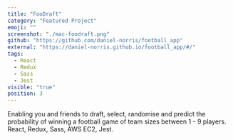 ```yaml
---
title: "FooDraft"
category: "Featured Project"
emoji: ""
screenshot: "./mac-foodraft.png"
github: "https://github.com/daniel-norris/football_app"
external: "https://daniel-norris.github.io/football_app/#/"
tags:
  - React
  - Redux
  - Sass
  - Jest
visible: "true"
position: 3
---
```


Enabling you and friends to draft, select, randomise and predict the probability of winning a football game of team sizes between 1 - 9 players. React, Redux, Sass, AWS EC2, Jest.